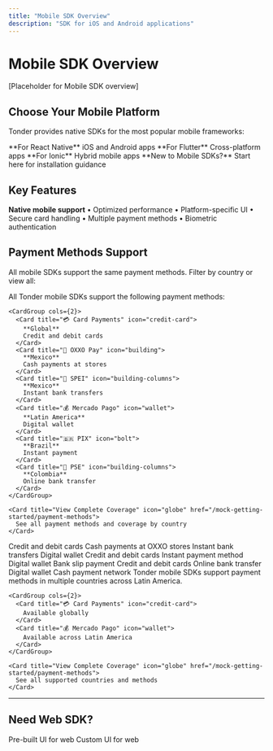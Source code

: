```yaml
---
title: "Mobile SDK Overview"
description: "SDK for iOS and Android applications"
---
```


# Mobile SDK Overview

[Placeholder for Mobile SDK overview]

## Choose Your Mobile Platform

Tonder provides native SDKs for the most popular mobile frameworks:

<CardGroup cols={3}>
  <Card title="React Native" icon="react" href="/mock-sdks/mobile/react-native">
    **For React Native**  
    iOS and Android apps
  </Card>
  <Card title="Flutter" icon="mobile" href="/mock-sdks/mobile/flutter">
    **For Flutter**  
    Cross-platform apps
  </Card>
  <Card title="Ionic" icon="mobile" href="/mock-sdks/mobile/ionic">
    **For Ionic**  
    Hybrid mobile apps
  </Card>
</CardGroup>

<Card title="Mobile SDK Quick Start" icon="rocket" href="/mock-sdks/mobile/quickstart">
  **New to Mobile SDKs?** Start here for installation guidance
</Card>

## Key Features

**Native mobile support** • Optimized performance • Platform-specific UI • Secure card handling • Multiple payment methods • Biometric authentication

## Payment Methods Support

All mobile SDKs support the same payment methods. Filter by country or view all:

<Tabs>
  <Tab title="All Methods">
    All Tonder mobile SDKs support the following payment methods:
    
    <CardGroup cols={2}>
      <Card title="💳 Card Payments" icon="credit-card">
        **Global**  
        Credit and debit cards
      </Card>
      <Card title="🏪 OXXO Pay" icon="building">
        **Mexico**  
        Cash payments at stores
      </Card>
      <Card title="🏦 SPEI" icon="building-columns">
        **Mexico**  
        Instant bank transfers
      </Card>
      <Card title="💰 Mercado Pago" icon="wallet">
        **Latin America**  
        Digital wallet
      </Card>
      <Card title="🇧🇷 PIX" icon="bolt">
        **Brazil**  
        Instant payment
      </Card>
      <Card title="🏦 PSE" icon="building-columns">
        **Colombia**  
        Online bank transfer
      </Card>
    </CardGroup>
    
    <Card title="View Complete Coverage" icon="globe" href="/mock-getting-started/payment-methods">
      See all payment methods and coverage by country
    </Card>
  </Tab>
  
  <Tab title="🇲🇽 Mexico">
    <CardGroup cols={2}>
      <Card title="💳 Card Payments" icon="credit-card">
        Credit and debit cards
      </Card>
      <Card title="🏪 OXXO Pay" icon="building">
        Cash payments at OXXO stores
      </Card>
      <Card title="🏦 SPEI" icon="building-columns">
        Instant bank transfers
      </Card>
      <Card title="💰 Mercado Pago" icon="wallet">
        Digital wallet
      </Card>
    </CardGroup>
  </Tab>
  
  <Tab title="🇧🇷 Brazil">
    <CardGroup cols={2}>
      <Card title="💳 Card Payments" icon="credit-card">
        Credit and debit cards
      </Card>
      <Card title="🇧🇷 PIX" icon="bolt">
        Instant payment method
      </Card>
      <Card title="💰 Mercado Pago" icon="wallet">
        Digital wallet
      </Card>
      <Card title="💵 Boleto Bancário" icon="barcode">
        Bank slip payment
      </Card>
    </CardGroup>
  </Tab>
  
  <Tab title="🇨🇴 Colombia">
    <CardGroup cols={2}>
      <Card title="💳 Card Payments" icon="credit-card">
        Credit and debit cards
      </Card>
      <Card title="🏦 PSE" icon="building-columns">
        Online bank transfer
      </Card>
      <Card title="💰 Mercado Pago" icon="wallet">
        Digital wallet
      </Card>
      <Card title="💵 Efecty" icon="money-bill">
        Cash payment network
      </Card>
    </CardGroup>
  </Tab>
  
  <Tab title="Other Countries">
    <Info>
      Tonder mobile SDKs support payment methods in multiple countries across Latin America.
    </Info>
    
    <CardGroup cols={2}>
      <Card title="💳 Card Payments" icon="credit-card">
        Available globally
      </Card>
      <Card title="💰 Mercado Pago" icon="wallet">
        Available across Latin America
      </Card>
    </CardGroup>
    
    <Card title="View Complete Coverage" icon="globe" href="/mock-getting-started/payment-methods">
      See all supported countries and methods
    </Card>
  </Tab>
</Tabs>

---

## Need Web SDK?

<CardGroup cols={2}>
  <Card title="Full SDK" icon="window" href="/mock-sdks/web/full-sdk/overview">
    Pre-built UI for web
  </Card>
  <Card title="Light SDK" icon="cubes" href="/mock-sdks/web/light-sdk/overview">
    Custom UI for web
  </Card>
</CardGroup>

